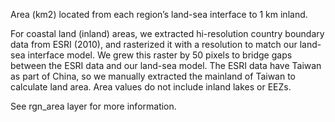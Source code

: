 Area (km2) located from each region's land-sea interface to 1 km inland. 

For coastal land (inland) areas, we extracted hi-resolution country boundary data from ESRI (2010), and rasterized it with a resolution to match our land-sea interface model. We grew this raster by 50 pixels to bridge gaps between the ESRI data and our land-sea model. The ESRI data have Taiwan as part of China, so we manually extracted the mainland of Taiwan to calculate land area.  Area values do not include inland lakes or EEZs.

See rgn_area layer for more information.